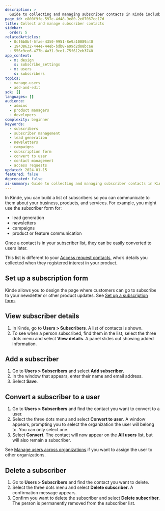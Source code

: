 ```yaml
---
description: >
  Guide to collecting and managing subscriber contacts in Kinde including subscription forms, converting subscribers to users, and subscriber lifecycle management.
page_id: e800f9fe-597e-4d48-9e80-2e07067cc17d
title: Collect and manage subscriber contacts
sidebar:
  order: 5
relatedArticles:
  - 0cf6b8bf-6fae-4350-9951-8e9a10089a40
  - 19438632-444e-44eb-bdb8-e99d2d88bcae
  - 556c9ce6-477b-4a31-9ce1-75f612eb3740
app_context:
  - m: design
    s: subscribe_settings
  - m: users
    s: subscribers
topics:
  - manage-users
  - add-and-edit
sdk: []
languages: []
audience:
  - admins
  - product managers
  - developers
complexity: beginner
keywords:
  - subscribers
  - subscriber management
  - lead generation
  - newsletters
  - campaigns
  - subscription form
  - convert to user
  - contact management
  - access requests
updated: 2024-01-15
featured: false
deprecated: false
ai-summary: Guide to collecting and managing subscriber contacts in Kinde including subscription forms, converting subscribers to users, and subscriber lifecycle management.
---
```


In Kinde, you can build a list of subscribers so you can communicate to them about your business, products, and services. For example, you might use the subscriber form for:

- lead generation
- newsletters
- campaigns
- product or feature communication

Once a contact is in your subscriber list, they can be easily converted to users later.

This list is different to your [Access request contacts](/build/set-up-options/manage-access-requests/), who’s details you collected when they registered interest in your product.

## Set up a subscription form

Kinde allows you to design the page where customers can go to subscribe to your newsletter or other product updates. See [Set up a subscription form](/design/pages/subscription-form/).

## View subscriber details

1. In Kinde, go to **Users > Subscribers**. A list of contacts is shown.
2. To see when a person subscribed, find them in the list, select the three dots menu and select **View details**. A panel slides out showing added information.

## Add a subscriber

1. Go to **Users > Subscribers** and select **Add subscriber**.
2. In the window that appears, enter their name and email address.
3. Select **Save**.

## Convert a subscriber to a user

1. Go to **Users > Subscribers** and find the contact you want to convert to a user.
2. Select the three dots menu and select **Convert to user**. A window appears, prompting you to select the organization the user will belong to. You can only select one.
3. Select **Convert**. The contact will now appear on the **All users** list, but will also remain a subscriber.

See [Manage users across organizations](/manage-users/about/manage-users-across-organizations/) if you want to assign the user to other organizations.

## Delete a subscriber

1. Go to **Users > Subscribers** and find the contact you want to delete.
2. Select the three dots menu and select **Delete subscriber**. A confirmation message appears.
3. Confirm you want to delete the subscriber and select **Delete subscriber**. The person is permanently removed from the subscriber list.

